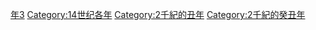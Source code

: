 {{Catnav|頁面分類|历史|歷史時代|年|14世纪各年}}

{{catmore}}
{{Commons category|1313}}

[[Category:1310年代|年3]]
[[Category:14世纪各年|Category:14世纪各年]]
[[Category:2千紀的丑年|Category:2千紀的丑年]]
[[Category:2千紀的癸丑年|Category:2千紀的癸丑年]]